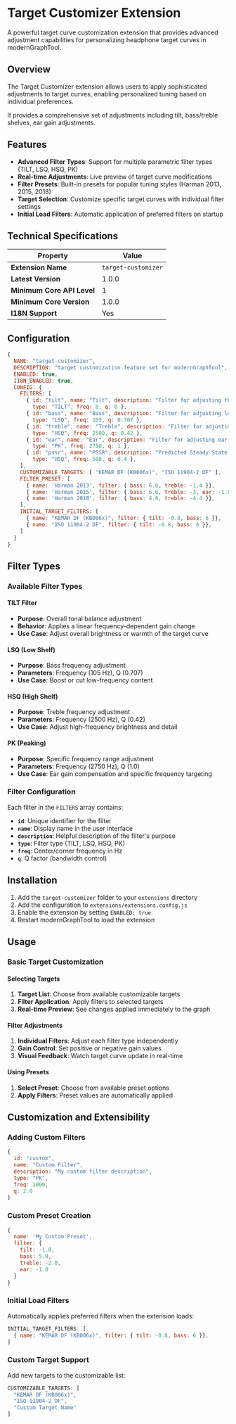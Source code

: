 # Target Customizer Extension

A powerful target curve customization extension that provides advanced adjustment capabilities for personalizing headphone target curves in modernGraphTool.

## Overview

The Target Customizer extension allows users to apply sophisticated adjustments to target curves, enabling personalized tuning based on individual preferences. 

It provides a comprehensive set of adjustments including tilt, bass/treble shelves, ear gain adjustments.

## Features

- **Advanced Filter Types**: Support for multiple parametric filter types (TILT, LSQ, HSQ, PK)
- **Real-time Adjustments**: Live preview of target curve modifications
- **Filter Presets**: Built-in presets for popular tuning styles (Harman 2013, 2015, 2018)
- **Target Selection**: Customize specific target curves with individual filter settings
- **Initial Load Filters**: Automatic application of preferred filters on startup

## Technical Specifications

| Property | Value |
|----------|-------|
| **Extension Name** | `target-customizer` |
| **Latest Version** | 1.0.0 |
| **Minimum Core API Level** | 1 |
| **Minimum Core Version** | 1.0.0 |
| **I18N Support** | Yes |

## Configuration

```javascript
{
  NAME: "target-customizer",
  DESCRIPTION: "target customization feature set for modernGraphTool",
  ENABLED: true,
  I18N_ENABLED: true,
  CONFIG: {
    FILTERS: [
      { id: "tilt", name: "Tilt", description: "Filter for adjusting the overall tonal balance",
        type: "TILT", freq: 0, q: 0 },
      { id: "bass", name: "Bass", description: "Filter for adjusting low frequencies",
        type: "LSQ", freq: 105, q: 0.707 },
      { id: "treble", name: "Treble", description: "Filter for adjusting high frequencies",
        type: "HSQ", freq: 2500, q: 0.42 },
      { id: "ear", name: "Ear", description: "Filter for adjusting ear gain",
        type: "PK", freq: 2750, q: 1 },
      { id: "pssr", name: "PSSR", description: "Predicted Steady State Response",
        type: "HSQ", freq: 500, q: 0.4 },
    ],
    CUSTOMIZABLE_TARGETS: [ "KEMAR DF (KB006x)", "ISO 11904-2 DF" ],
    FILTER_PRESET: [
      { name: 'Harman 2013', filter: { bass: 6.6, treble: -1.4 }},
      { name: 'Harman 2015', filter: { bass: 6.6, treble: -3, ear: -1.8 }},
      { name: 'Harman 2018', filter: { bass: 4.8, treble: -4.4 }},
    ],
    INITIAL_TARGET_FILTERS: [
      { name: "KEMAR DF (KB006x)", filter: { tilt: -0.8, bass: 6 }},
      { name: "ISO 11904-2 DF", filter: { tilt: -0.8, bass: 6 }},
    ]
  }
}
```

## Filter Types

### Available Filter Types

#### TILT Filter
- **Purpose**: Overall tonal balance adjustment
- **Behavior**: Applies a linear frequency-dependent gain change
- **Use Case**: Adjust overall brightness or warmth of the target curve

#### LSQ (Low Shelf)
- **Purpose**: Bass frequency adjustment
- **Parameters**: Frequency (105 Hz), Q (0.707)
- **Use Case**: Boost or cut low-frequency content

#### HSQ (High Shelf)
- **Purpose**: Treble frequency adjustment
- **Parameters**: Frequency (2500 Hz), Q (0.42)
- **Use Case**: Adjust high-frequency brightness and detail

#### PK (Peaking)
- **Purpose**: Specific frequency range adjustment
- **Parameters**: Frequency (2750 Hz), Q (1.0)
- **Use Case**: Ear gain compensation and specific frequency targeting

### Filter Configuration

Each filter in the `FILTERS` array contains:
- **`id`**: Unique identifier for the filter
- **`name`**: Display name in the user interface
- **`description`**: Helpful description of the filter's purpose
- **`type`**: Filter type (TILT, LSQ, HSQ, PK)
- **`freq`**: Center/corner frequency in Hz
- **`q`**: Q factor (bandwidth control)

## Installation

1. Add the `target-customizer` folder to your `extensions` directory
2. Add the configuration to `extensions/extensions.config.js`
3. Enable the extension by setting `ENABLED: true`
4. Restart modernGraphTool to load the extension

## Usage

### Basic Target Customization

#### Selecting Targets
1. **Target List**: Choose from available customizable targets
2. **Filter Application**: Apply filters to selected targets
3. **Real-time Preview**: See changes applied immediately to the graph

#### Filter Adjustments
1. **Individual Filters**: Adjust each filter type independently
2. **Gain Control**: Set positive or negative gain values
3. **Visual Feedback**: Watch target curve update in real-time

#### Using Presets
1. **Select Preset**: Choose from available preset options
2. **Apply Filters**: Preset values are automatically applied

## Customization and Extensibility

### Adding Custom Filters
```javascript
{ 
  id: "custom", 
  name: "Custom Filter", 
  description: "My custom filter description",
  type: "PK", 
  freq: 1000, 
  q: 2.0 
}
```

### Custom Preset Creation
```javascript
{ 
  name: 'My Custom Preset', 
  filter: { 
    tilt: -1.0, 
    bass: 5.0, 
    treble: -2.0, 
    ear: -1.0 
  }
}
```

### Initial Load Filters
Automatically applies preferred filters when the extension loads:
```javascript
INITIAL_TARGET_FILTERS: [
  { name: "KEMAR DF (KB006x)", filter: { tilt: -0.8, bass: 6 }},
]
```

### Custom Target Support
Add new targets to the customizable list:
```javascript
CUSTOMIZABLE_TARGETS: [ 
  "KEMAR DF (KB006x)", 
  "ISO 11904-2 DF",
  "Custom Target Name"
]
```